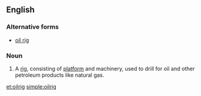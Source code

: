 {{also|oil rig}}
==English==

===Alternative forms===
* [[oil rig]]

===Noun===
{{en-noun}}
{{wikipedia}}

# A [[rig]], consisting of [[platform]] and machinery, used to drill for oil and other petroleum products like natural gas.

[[et:oilrig]]
[[simple:oilrig]]